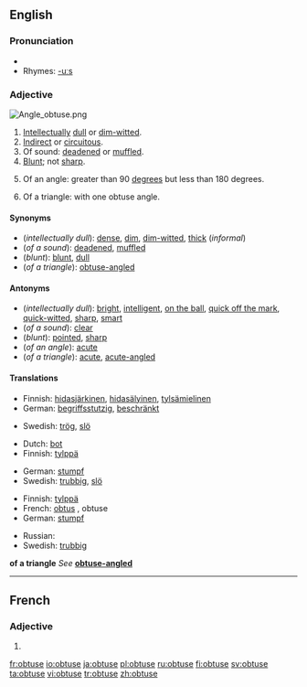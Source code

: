 ==English==

===Pronunciation===
* {{audio|en-us-obtuse.ogg|Audio (US)}}
* Rhymes: [[Rhymes:English:-uːs|-uːs]]

===Adjective===
[[Image:Angle obtuse.png|right|thumb]]
{{en-adj}}

# [[intellectual|Intellectual]]ly [[dull]] or [[dim-witted]].
# [[indirect|Indirect]] or [[circuitous]].
# Of sound: [[deaden]]ed or [[muffle]]d.
# [[blunt|Blunt]]; not [[sharp]].
# {{geometry}} Of an angle: greater than 90 [[degree]]s but less than 180 degrees.
# {{geometry}} Of a triangle: with one obtuse angle.

====Synonyms====
* (''intellectually dull''): [[dense]], [[dim]], [[dim-witted]], [[thick]] (''informal'')
* (''of a sound''): [[deaden]]ed, [[muffle]]d
* (''blunt''): [[blunt]], [[dull]]
* (''of a triangle''): [[obtuse-angled]]

====Antonyms====
* (''intellectually dull''): [[bright]], [[intelligent]], [[on the ball]], [[quick off the mark]], [[quick-witted]], [[sharp]], [[smart]]
* (''of a sound''): [[clear]]
* (''blunt''): [[pointed]], [[sharp]]
* (''of an angle''): [[acute]]
* (''of a triangle''): [[acute]], [[acute-angled]]

====Translations====
{{trans-top|intellectually dull}}
* Finnish: [[hidasjärkinen]], [[hidasälyinen]], [[tylsämielinen]]
* German: [[begriffsstutzig]], [[beschränkt]]
{{trans-mid}}
* Swedish: [[trög]], [[slö]]
{{trans-bottom}}

{{trans-top|of a sound}}
{{trans-mid}}
{{trans-bottom}}

{{trans-top|blunt}}
* Dutch: [[bot]]
* Finnish: [[tylppä]]
{{trans-mid}}
* German: [[stumpf]]
* Swedish: [[trubbig]], [[slö]]
{{trans-bottom}}

{{trans-top|of an angle}}
* Finnish: [[tylppä]]
* French: [[obtus]] {{m}}, obtuse {{f}}
* German: [[stumpf]]
{{trans-mid}}
* Russian: {{t|ru|тупой|tr=tupój}}
* Swedish: [[trubbig]]
{{trans-bottom}}

'''of a triangle'''
''See'' '''[[obtuse-angled]]'''

----

==French==

===Adjective===
{{fr-adj-form}} {{f}}

# {{form of|feminine|obtus|lang=French}}

[[fr:obtuse]]
[[io:obtuse]]
[[ja:obtuse]]
[[pl:obtuse]]
[[ru:obtuse]]
[[fi:obtuse]]
[[sv:obtuse]]
[[ta:obtuse]]
[[vi:obtuse]]
[[tr:obtuse]]
[[zh:obtuse]]